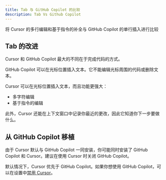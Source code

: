 ```yaml
---
title: Tab 与 GitHub Copilot 的比较
description: Tab Vs Github Copilot
---
```


 
将 Cursor 的多行编辑和基于指令的补全与 GitHub Copilot 的单行插入进行比较

## Tab 的改进

Cursor 和 GitHub Copilot 最大的不同在于完成代码的方式。

GitHub Copilot 可以在光标位置插入文本。它不能编辑光标周围的代码或删除文本。

Cursor 可以在光标位置插入文本，而且功能更强大：

- 多字符编辑
- 基于指令的编辑

此外，Cursor 还能在上下文窗口中记录你最近的更改，因此它知道你下一步要做什么。

## 从 GitHub Copilot 移植

由于 Cursor 默认与 GitHub Copilot 一同安装，你可能同时安装了 GitHub Copilot 和 Cursor。建议在使用 Cursor 时关闭 GitHub Copilot。

默认情况下，Cursor 优先于 GitHub Copilot。如果你想使用 GitHub Copilot，可以在设置中[禁用 Cursor](https://docs.cursor.com/tab/overview#copilot-settings)。